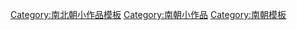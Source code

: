 [[Category:南北朝小作品模板|Category:南北朝小作品模板]]
[[Category:南朝小作品|Category:南朝小作品]]
[[Category:南朝模板|Category:南朝模板]]